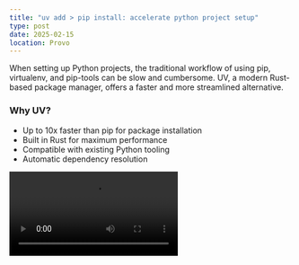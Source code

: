 ```yaml
---
title: "uv add > pip install: accelerate python project setup"
type: post
date: 2025-02-15
location: Provo
---
```


When setting up Python projects, the traditional workflow of using pip, virtualenv, and pip-tools can be slow and cumbersome. UV, a modern Rust-based package manager, offers a faster and more streamlined alternative.

### Why UV?
- Up to 10x faster than pip for package installation
- Built in Rust for maximum performance
- Compatible with existing Python tooling
- Automatic dependency resolution

<Video src="/pip-demo.mp4" title="pip install (16 s)" />
<Video src="/uv-demo.mp4" title="uv add (4 s)" />

### Installation

For macOS and Linux:
```bash
curl -LsSf https://astral.sh/uv/install.sh | sh
```

For Windows:
```bash
powershell -ExecutionPolicy ByPass -c "irm https://astral.sh/uv/install.ps1 | iex"
```

### Quick Project Templates
Here are two templates you can use directly in your terminal for quick project setup:

```bash
mkdir -p src/$(basename $(pwd)) && \
touch src/$(basename $(pwd))/__init__.py && \
touch src/$(basename $(pwd))/main.py && \
echo "[project]
name = \"$(basename $(pwd))\"
version = \"0.1.0\"
requires-python = \">=3.12\"
dependencies = []

[tool.hatch.build.targets.wheel]
packages = [\"src/$(basename $(pwd))\"]" > pyproject.toml && \
uv venv && \
source .venv/bin/activate
```
This basic template sets up:
1. A `src/` directory with your project name (based on current directory)
2. Initializes a Python package with `__init__.py` and `main.py`
3. Creates a `pyproject.toml` with basic configuration
4. Sets up a UV virtual environment and activates it

```bash
mkdir -p src/$(basename $(pwd))/models src/$(basename $(pwd))/data src/$(basename $(pwd))/notebooks && \
touch src/$(basename $(pwd))/__init__.py && \
touch src/$(basename $(pwd))/main.py && \
touch src/$(basename $(pwd))/app.py && \
touch src/$(basename $(pwd))/notebooks/exploration.ipynb && \
echo "[project]
name = \"$(basename $(pwd))\"
version = \"0.1.0\"
requires-python = \">=3.12\"
dependencies = []

[tool.hatch.build.targets.wheel]
packages = [\"src/$(basename $(pwd))\"]" > pyproject.toml && \
uv venv && \
source .venv/bin/activate
```
This ML research template creates:
1. A full ML project structure with dedicated directories for:
   - `models/`: Trained models and model definitions
   - `data/`: Dataset storage and processing
   - `notebooks/`: Jupyter notebooks for experimentation
2. Adds `app.py` for Streamlit dashboard development
3. Creates an empty Jupyter notebook for exploration
4. Sets up the same basic Python package structure with UV

You can save these templates in two ways:

1. Traditional Shell Aliases:
Add them to your shell configuration file (`.zshrc` or `.bashrc`):
```bash
# Add to your .zshrc or .bashrc
alias pyquick='[first template above]'
alias pyml='[second template above]'

# Then reload your configuration
source ~/.zshrc  # or source ~/.bashrc
```

2. Raycast Snippets (Recommended):
I prefer using [Raycast](https://raycast.com) to manage these snippets:
- Install Raycast from raycast.com
- Open Raycast Settings > Snippets
- Create two snippets:
  - Name: "Python Quick Project", Keyword: `pyquick`
  - Name: "Python ML Project", Keyword: `pyml`
- Paste the respective template code into each snippet
- Trigger anywhere with `pyquick` or `pyml`

### Installing Packages with UV
After setting up your project with either snippet, you can quickly add dependencies using UV's faster package installation:

Instead of using pip install pandas numpy, use:
```bash
uv add pandas numpy torch
```

For dev dependencies like pytest:
```bash
uv add --dev pytest black
```

Installing from requirements.txt:
```bash
uv pip install -r requirements.txt
```

UV's package installation is significantly faster than pip, especially when installing multiple packages simultaneously. The `uv add` command will automatically:
- Update your virtual environment
- Add the package to your dependencies
- Handle dependency resolution more efficiently than pip

Start developing faster with UV's superior package management and project organization.

<br /> 
